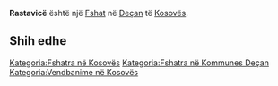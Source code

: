 {{Fshat në Kosovës
 | Emri                = Rastavicë
| sqi_D_name = Rastavicë
| sqi_D_FULL_NAME_RO = Rastavicë
| sqi_D_FULL_NAME_ND_RO = Rastavice
| sqi_D_SORT_NAME_RG = RASTAVICE
| sqi_D_FULL_NAME_RG = Rastavicë
| sqi_D_FULL_NAME_ND_RG = Rastavice
| sqi_V_name = Rastavcë
| sqi_V_FULL_NAME_RO = Rastavcë Rastovicë
| sqi_V_FULL_NAME_ND_RO = Rastavce Rastovice
| sqi_V_SORT_NAME_RG = RASTAVCE RASTOVICE
| sqi_V_FULL_NAME_RG = Rastavcë Rastovicë
| sqi_V_FULL_NAME_ND_RG = Rastavce Rastovice
| srp_D_name = Rastavica
| srp_D_FULL_NAME_RO = Rastavica
| srp_D_FULL_NAME_ND_RO = Rastavica
| srp_D_SORT_NAME_RG = RASTAVICA
| srp_D_FULL_NAME_RG = Rastavica
| srp_D_FULL_NAME_ND_RG = Rastavica
| srp_DS_name = Раставица
| srp_DS_FULL_NAME_RO = Раставица
| srp_DS_FULL_NAME_ND_RO = Раставица
| srp_DS_SORT_NAME_RG = РАСТАВИЦА
| srp_DS_FULL_NAME_RG = Раставица
| srp_DS_FULL_NAME_ND_RG = Раставица
| std_V_name = Rastavice
| std_V_FULL_NAME_RO = Rastavice
| std_V_FULL_NAME_ND_RO = Rastavice
| std_V_SORT_NAME_RG = RASTAVICE
| std_V_FULL_NAME_RG = Rastavice
| std_V_FULL_NAME_ND_RG = Rastavice

 | Emri (Rasa dhanore) = 
 | Figura              = 
 | Shteti              = Kosovo
 | Komuna              = Deçan
 | Kodi postar         = 
 | Sipërfaqja          = 

 | Popullsia           = 

 | Regj. i popullsisë  = 
 | Dend. e popullsisë  = 
 | Faqja zyrtare       = 
 <!--- Koordinatat ----> 
 | Gjerësia            = 42.494167
 | Gjatësia            = 20.327778
 | Lartësia            = 
}}
'''Rastavicë''' është një [[Fshat]] në [[Deçan]] të [[Kosovës]].

<!-- == Gjeografia == -->
<!-- == Historia == -->
<!-- == Demografia == -->
== Shih edhe ==
{{Komuna Deçan}}
{{Kosovo-Administrata-Cung}}

[[Kategoria:Fshatra në Kosovës]]
[[Kategoria:Fshatra në Kommunes Deçan]]
[[Kategoria:Vendbanime në Kosovës]]